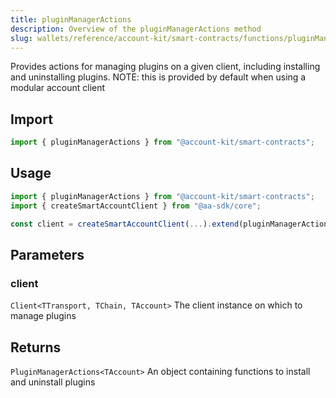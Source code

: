```yaml
---
title: pluginManagerActions
description: Overview of the pluginManagerActions method
slug: wallets/reference/account-kit/smart-contracts/functions/pluginManagerActions
---
```




Provides actions for managing plugins on a given client, including installing and uninstalling plugins.
NOTE: this is provided by default when using a modular account client

## Import

```ts
import { pluginManagerActions } from "@account-kit/smart-contracts";
```

## Usage

```ts
import { pluginManagerActions } from "@account-kit/smart-contracts";
import { createSmartAccountClient } from "@aa-sdk/core";

const client = createSmartAccountClient(...).extend(pluginManagerActions);
```

## Parameters

### client

`Client<TTransport, TChain, TAccount>`
The client instance on which to manage plugins

## Returns

`PluginManagerActions<TAccount>`
An object containing functions to install and uninstall plugins
